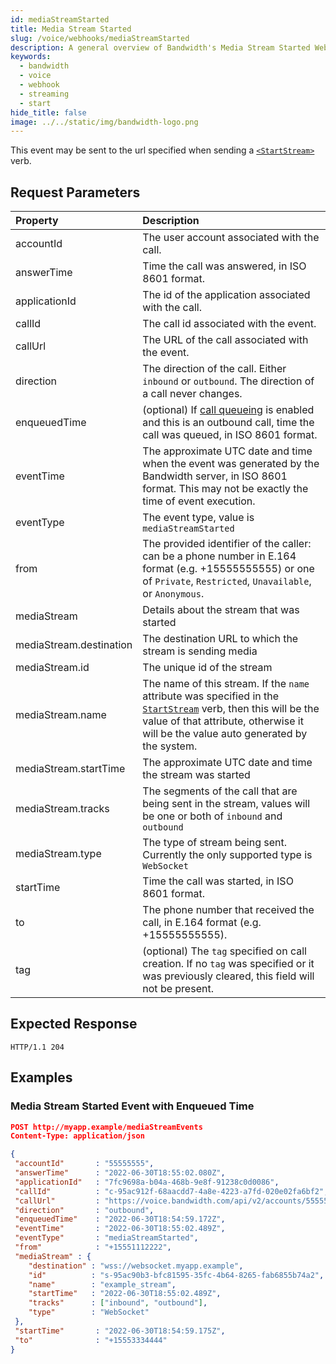 ```yaml
---
id: mediaStreamStarted
title: Media Stream Started
slug: /voice/webhooks/mediaStreamStarted
description: A general overview of Bandwidth's Media Stream Started Webhook
keywords:
  - bandwidth
  - voice
  - webhook
  - streaming
  - start
hide_title: false
image: ../../static/img/bandwidth-logo.png
---
```


This event may be sent to the url specified when sending a [`<StartStream>`][1] verb.

## Request Parameters

| Property                | Description  |
|:------------------------|:-------------|
| accountId               | The user account associated with the call. |
| answerTime              | Time the call was answered, in ISO 8601 format. |
| applicationId           | The id of the application associated with the call. |
| callId                  | The call id associated with the event. |
| callUrl                 | The URL of the call associated with the event. |
| direction               | The direction of the call. Either `inbound` or `outbound`. The direction of a call never changes. |
| enqueuedTime            | (optional) If [call queueing](/apis/voice#operation/createCall) is enabled and this is an outbound call, time the call was queued, in ISO 8601 format. |
| eventTime               | The approximate UTC date and time when the event was generated by the Bandwidth server, in ISO 8601 format. This may not be exactly the time of event execution. |
| eventType               | The event type, value is `mediaStreamStarted` |
| from                    | The provided identifier of the caller: can be a phone number in E.164 format (e.g. +15555555555) or one of `Private`, `Restricted`, `Unavailable`, or `Anonymous`. |
| mediaStream             | Details about the stream that was started |
| mediaStream.destination | The destination URL to which the stream is sending media |
| mediaStream.id          | The unique id of the stream
| mediaStream.name        | The name of this stream. If the `name` attribute was specified in the [`StartStream`][1] verb, then this will be the value of that attribute, otherwise it will be the value auto generated by the system. |
| mediaStream.startTime   | The approximate UTC date and time the stream was started |
| mediaStream.tracks      | The segments of the call that are being sent in the stream, values will be one or both of `inbound` and `outbound` |
| mediaStream.type        | The type of stream being sent. Currently the only supported type is `WebSocket` |
| startTime               | Time the call was started, in ISO 8601 format. |
| to                      | The phone number that received the call, in E.164 format (e.g. +15555555555). |
| tag                     | (optional) The `tag` specified on call creation. If no `tag` was specified or it was previously cleared, this field will not be present. |

## Expected Response

```http
HTTP/1.1 204
```

## Examples

### Media Stream Started Event with Enqueued Time

```json
POST http://myapp.example/mediaStreamEvents
Content-Type: application/json

{
 "accountId"       : "55555555",
 "answerTime"      : "2022-06-30T18:55:02.080Z",
 "applicationId"   : "7fc9698a-b04a-468b-9e8f-91238c0d0086",
 "callId"          : "c-95ac912f-68aacdd7-4a8e-4223-a7fd-020e02fa6bf2",
 "callUrl"         : "https://voice.bandwidth.com/api/v2/accounts/55555555/calls/c-95ac912f-68aacdd7-4a8e-4223-a7fd-020e02fa6bf2",
 "direction"       : "outbound",
 "enqueuedTime"    : "2022-06-30T18:54:59.172Z",
 "eventTime"       : "2022-06-30T18:55:02.489Z",
 "eventType"       : "mediaStreamStarted",
 "from"            : "+15551112222",
 "mediaStream" : {
    "destination" : "wss://websocket.myapp.example",
    "id"          : "s-95ac90b3-bfc81595-35fc-4b64-8265-fab6855b74a2",
    "name"        : "example_stream",
    "startTime"   : "2022-06-30T18:55:02.489Z",
    "tracks"      : ["inbound", "outbound"],
    "type"        : "WebSocket"
 },
 "startTime"       : "2022-06-30T18:54:59.175Z",
 "to"              : "+15553334444"
}
```

[1]: /docs/voice/bxml/startStream
